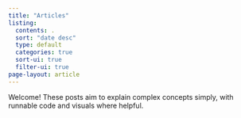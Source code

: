 ```yaml
---
title: "Articles"
listing:
  contents: .
  sort: "date desc"
  type: default
  categories: true
  sort-ui: true
  filter-ui: true
page-layout: article
---
```


Welcome! These posts aim to explain complex concepts simply, with runnable code and visuals where helpful.

